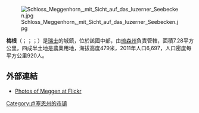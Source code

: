 [[Image:Schloss_Meggenhorn,_mit_Sicht_auf_das_luzerner_Seebecken.jpg|right]]

'''梅根'''（{{lang-de|Meggen}}；{{lang-fr|Meggen}}；{{lang-it|Meggen}}；{{lang-rm|Meggen}}）是[[瑞士|瑞士]]的城鎮，位於該國中部，由[[琉森州|琉森州]]負責管轄，面積7.28平方公里，四成半土地是農業用地，海拔高度479米，2011年人口6,697，人口密度每平方公里920人。

==外部連結==
* [http://www.flickr.com/groups/meggen/pool/ Photos of Meggen at Flickr] {{Wayback|url=http://www.flickr.com/groups/meggen/pool/ |date=20160304095756 }}

{{Switzerland-geo-stub}}
[[Category:卢塞恩州的市镇|Category:卢塞恩州的市镇]]